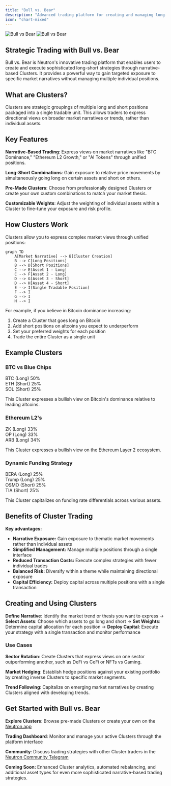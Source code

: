 ```yaml
---
title: "Bull vs. Bear"
description: "Advanced trading platform for creating and managing long-short strategies through narrative-based Clusters"
icon: "chart-mixed"
---
```


<img
  className="block dark:hidden"
  src="/images/bullbear.png"
  alt="Bull vs Bear"
/>
<img
  className="hidden dark:block"
  src="/images/bullbear.png"
  alt="Bull vs Bear"
/>

## Strategic Trading with Bull vs. Bear

Bull vs. Bear is Neutron's innovative trading platform that enables users to create and execute sophisticated long-short strategies through narrative-based Clusters. It provides a powerful way to gain targeted exposure to specific market narratives without managing multiple individual positions.

## What are Clusters?

<div className="p-4 border-l-4 border-primary bg-primary/5 rounded my-6">
  Clusters are strategic groupings of multiple long and short positions packaged into a single tradable unit. This allows traders to express directional views on broader market narratives or trends, rather than individual assets.
</div>

## Key Features

**Narrative-Based Trading**: Express views on market narratives like "BTC Dominance," "Ethereum L2 Growth," or "AI Tokens" through unified positions.

**Long-Short Combinations**: Gain exposure to relative price movements by simultaneously going long on certain assets and short on others.

**Pre-Made Clusters**: Choose from professionally designed Clusters or create your own custom combinations to match your market thesis.

**Customizable Weights**: Adjust the weighting of individual assets within a Cluster to fine-tune your exposure and risk profile.

## How Clusters Work

Clusters allow you to express complex market views through unified positions:
```mermaid
graph TD
    A[Market Narrative] --> B[Cluster Creation]
    B --> C[Long Positions]
    B --> D[Short Positions]
    C --> E[Asset 1 - Long]
    C --> F[Asset 2 - Long]
    D --> G[Asset 3 - Short]
    D --> H[Asset 4 - Short]
    E --> I[Single Tradable Position]
    F --> I
    G --> I
    H --> I
```

For example, if you believe in Bitcoin dominance increasing:
1. Create a Cluster that goes long on Bitcoin
2. Add short positions on altcoins you expect to underperform
3. Set your preferred weights for each position
4. Trade the entire Cluster as a single unit

## Example Clusters

<div className="grid grid-cols-1 md:grid-cols-3 gap-6 my-8">
  <div className="flex flex-col p-6 border border-gray-200 dark:border-gray-800 rounded-lg">
    <h3 className="text-xl font-semibold mb-2">BTC vs Blue Chips</h3>
    <div className="mb-4">
      <div className="flex justify-between mb-1">
        <span className="text-sm font-medium">BTC (Long)</span>
        <span className="text-sm font-medium">50%</span>
      </div>
      <div className="w-full bg-gray-200 dark:bg-gray-700 rounded-full h-2">
        <div className="bg-green-500 h-2 rounded-full" style={{ width: '50%' }}></div>
      </div>
    </div>
    <div className="mb-4">
      <div className="flex justify-between mb-1">
        <span className="text-sm font-medium">ETH (Short)</span>
        <span className="text-sm font-medium">25%</span>
      </div>
      <div className="w-full bg-gray-200 dark:bg-gray-700 rounded-full h-2">
        <div className="bg-red-500 h-2 rounded-full" style={{ width: '25%' }}></div>
      </div>
    </div>
    <div className="mb-4">
      <div className="flex justify-between mb-1">
        <span className="text-sm font-medium">SOL (Short)</span>
        <span className="text-sm font-medium">25%</span>
      </div>
      <div className="w-full bg-gray-200 dark:bg-gray-700 rounded-full h-2">
        <div className="bg-red-500 h-2 rounded-full" style={{ width: '25%' }}></div>
      </div>
    </div>
    <p className="text-sm text-gray-600 dark:text-gray-400">This Cluster expresses a bullish view on Bitcoin's dominance relative to leading altcoins.</p>
  </div>
  
  <div className="flex flex-col p-6 border border-gray-200 dark:border-gray-800 rounded-lg">
    <h3 className="text-xl font-semibold mb-2">Ethereum L2's</h3>
    <div className="mb-4">
      <div className="flex justify-between mb-1">
        <span className="text-sm font-medium">ZK (Long)</span>
        <span className="text-sm font-medium">33%</span>
      </div>
      <div className="w-full bg-gray-200 dark:bg-gray-700 rounded-full h-2">
        <div className="bg-green-500 h-2 rounded-full" style={{ width: '33%' }}></div>
      </div>
    </div>
    <div className="mb-4">
      <div className="flex justify-between mb-1">
        <span className="text-sm font-medium">OP (Long)</span>
        <span className="text-sm font-medium">33%</span>
      </div>
      <div className="w-full bg-gray-200 dark:bg-gray-700 rounded-full h-2">
        <div className="bg-green-500 h-2 rounded-full" style={{ width: '33%' }}></div>
      </div>
    </div>
    <div className="mb-4">
      <div className="flex justify-between mb-1">
        <span className="text-sm font-medium">ARB (Long)</span>
        <span className="text-sm font-medium">34%</span>
      </div>
      <div className="w-full bg-gray-200 dark:bg-gray-700 rounded-full h-2">
        <div className="bg-green-500 h-2 rounded-full" style={{ width: '34%' }}></div>
      </div>
    </div>
    <p className="text-sm text-gray-600 dark:text-gray-400">This Cluster expresses a bullish view on the Ethereum Layer 2 ecosystem.</p>
  </div>
  
  <div className="flex flex-col p-6 border border-gray-200 dark:border-gray-800 rounded-lg">
    <h3 className="text-xl font-semibold mb-2">Dynamic Funding Strategy</h3>
    <div className="mb-4">
      <div className="flex justify-between mb-1">
        <span className="text-sm font-medium">BERA (Long)</span>
        <span className="text-sm font-medium">25%</span>
      </div>
      <div className="w-full bg-gray-200 dark:bg-gray-700 rounded-full h-2">
        <div className="bg-green-500 h-2 rounded-full" style={{ width: '25%' }}></div>
      </div>
    </div>
    <div className="mb-4">
      <div className="flex justify-between mb-1">
        <span className="text-sm font-medium">Trump (Long)</span>
        <span className="text-sm font-medium">25%</span>
      </div>
      <div className="w-full bg-gray-200 dark:bg-gray-700 rounded-full h-2">
        <div className="bg-green-500 h-2 rounded-full" style={{ width: '25%' }}></div>
      </div>
    </div>
    <div className="mb-4">
      <div className="flex justify-between mb-1">
        <span className="text-sm font-medium">OSMO (Short)</span>
        <span className="text-sm font-medium">25%</span>
      </div>
      <div className="w-full bg-gray-200 dark:bg-gray-700 rounded-full h-2">
        <div className="bg-red-500 h-2 rounded-full" style={{ width: '25%' }}></div>
      </div>
    </div>
    <div className="mb-4">
      <div className="flex justify-between mb-1">
        <span className="text-sm font-medium">TIA (Short)</span>
        <span className="text-sm font-medium">25%</span>
      </div>
      <div className="w-full bg-gray-200 dark:bg-gray-700 rounded-full h-2">
        <div className="bg-red-500 h-2 rounded-full" style={{ width: '25%' }}></div>
      </div>
    </div>
    <p className="text-sm text-gray-600 dark:text-gray-400">This Cluster capitalizes on funding rate differentials across various assets.</p>
  </div>
</div>

## Benefits of Cluster Trading

<div className="p-4 border-l-4 border-primary bg-primary/5 rounded my-6">
  <strong>Key advantages:</strong>
  <ul className="mt-2">
    <li><strong>Narrative Exposure:</strong> Gain exposure to thematic market movements rather than individual assets</li>
    <li><strong>Simplified Management:</strong> Manage multiple positions through a single interface</li>
    <li><strong>Reduced Transaction Costs:</strong> Execute complex strategies with fewer individual trades</li>
    <li><strong>Balanced Risk:</strong> Diversify within a theme while maintaining directional exposure</li>
    <li><strong>Capital Efficiency:</strong> Deploy capital across multiple positions with a single transaction</li>
  </ul>
</div>

## Creating and Using Clusters

**Define Narrative**: Identify the market trend or thesis you want to express → **Select Assets**: Choose which assets to go long and short → **Set Weights**: Determine capital allocation for each position → **Deploy Capital**: Execute your strategy with a single transaction and monitor performance

### Use Cases

**Sector Rotation**: Create Clusters that express views on one sector outperforming another, such as DeFi vs CeFi or NFTs vs Gaming.

**Market Hedging**: Establish hedge positions against your existing portfolio by creating inverse Clusters to specific market segments.

**Trend Following**: Capitalize on emerging market narratives by creating Clusters aligned with developing trends.

## Get Started with Bull vs. Bear

**Explore Clusters**: Browse pre-made Clusters or create your own on the [Neutron app](https://app.neutron.org)

**Trading Dashboard**: Monitor and manage your active Clusters through the platform interface

**Community**: Discuss trading strategies with other Cluster traders in the [Neutron Community Telegram](https://t.me/neutronzone)

<div className="p-4 border-l-4 border-primary bg-primary/5 rounded my-6">
  <strong>Coming Soon:</strong> Enhanced Cluster analytics, automated rebalancing, and additional asset types for even more sophisticated narrative-based trading strategies.
</div> 
